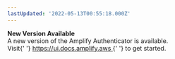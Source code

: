 ```yaml
---
lastUpdated: '2022-05-13T00:55:18.000Z'
---
```

<Callout warning={true}>
  <b>New Version Available</b>
  <br />
  A new version of the Amplify Authenticator is available.
  <br />
  Visit{' '}
  <a href="https://ui.docs.amplify.aws/react/components/authenticator">
    https://ui.docs.amplify.aws
  </a>{' '}
  to get started.
</Callout>
